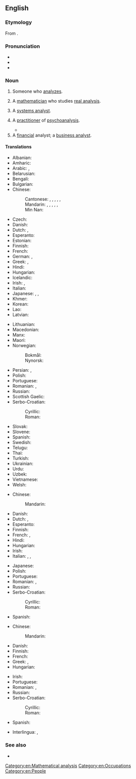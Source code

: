 {{also|Analyst}}
==English==

===Etymology===
From {{der|en|fr|analyste}}.

===Pronunciation===
* {{IPA|en|/ˈænəlɪst/}}
* {{audio|en|en-us-analyst.ogg|Audio (US)}}
* {{homophone|en|annalist}}

===Noun===
{{en-noun}}

# Someone who [[analyze]]s.
# {{lb|en|mathematics}} A [[mathematician]] who studies [[real analysis]].
# {{lb|en|computing}} A [[systems analyst]].
# {{lb|en|psychiatry}} A [[practitioner]] of [[psychoanalysis]].
#* {{quote-book|en|year=1952|author=[[w:Ralph Ellison|Ralph Ellison]]|title=[[w:Invisible Man|Invisible Man]] |publisher=Penguin Books (2014)|page=185|passage=“I had a difficult session with my '''analyst''' last evening and the slightest thing is apt to set me off.”}}
# A [[financial]] analyst; a [[business analyst]].

====Translations====
{{trans-top|person who analyses}}
* Albanian: {{t|sq|analist|m}}
* Amharic: {{t+|am|ተንታኝ}}
* Arabic: {{t|ar|مُحَلِّل|m}}, {{t|ar|مُتَخَصِّص|m}}
* Belarusian: {{t|be|аналі́тык|m}}
* Bengali: {{t|bn|বিশ্লেষক}}
* Bulgarian: {{t|bg|аналити́к|m}}
* Chinese:
*: Cantonese: {{t|yue|分析家|tr=fan1 sik1 gaa1}}, {{t|yue|分析者|tr=fan1 sik1 ze2}}, {{t|yue|分析師}}, {{t|yue|分析师|tr=fan1 sik1 si1}}, {{t|yue|分析員}}, {{t|yue|分析员|tr=fan1 sik1 jyun4}}
*: Mandarin: {{t+|cmn|分析家|tr=fēnxījiā}}, {{t|cmn|分析者|tr=fēnxīzhě}}, {{t+|cmn|分析師}}, {{t+|cmn|分析师|tr=fēnxīshī}}, {{t+|cmn|分析員}}, {{t+|cmn|分析员|tr=fēnxīyuán}}
*: Min Nan: {{t|nan|分析家|tr=hun-sek-ka}}
* Czech: {{t+|cs|analytik|m}}
* Danish: {{t|da|analytiker|c}}
* Dutch: {{t+|nl|analist|m}}, {{t+|nl|analiste|f}}
* Esperanto: {{t|eo|analizisto}}
* Estonian: {{t|et|analüütik}}
* Finnish: {{t+|fi|analyytikko}}
* French: {{t+|fr|analyste|m}}
* German: {{t+|de|Analytiker|m}}, {{t+|de|Analytikerin|f}}
* Greek: {{t+|el|αναλυτής|m}}, {{t+|el|αναλύτρια|f}}
* Hindi: {{t|hi|विश्लेषक|m}}
* Hungarian: {{t+|hu|elemző}}
* Icelandic: {{t-check|is|sérfræðingur|m}}
* Irish: {{t|ga|anailísí|m}}, {{t-check|ga|taifeoir|m}}
* Italian: {{t+|it|analista|m|f}}
* Japanese: {{t+|ja|アナリスト|tr=anarisuto}}, {{t|ja|分析家|tr=ぶんせきか, bunsekika}}, {{t|ja|分析者|tr=ぶんせきしゃ, bunsekisha}}
* Khmer: {{t|km|អ្នកវិភាគ}}
* Korean: {{t|ko|분석자(分析家)}}
* Lao: {{t|lo|ນັກວິເຄາະ}}
* Latvian: {{t|lv|analītiķis|m}}
{{trans-mid}}
* Lithuanian: {{t|lt|analitikas|m}}
* Macedonian: {{t|mk|аналитичар|m}}
* Manx: {{t|gv|bun-ronseyder|m}}
* Maori: {{t|mi|kaitātari}}
* Norwegian:
*: Bokmål: {{t|nb|analytiker|m}}
*: Nynorsk: {{t|nn|analytikar|m}}
* Persian: {{t+|fa|گزارشگر|tr=gozârešgar}}, {{t+|fa|تحلیلگر|tr=tahlilgar}}
* Polish: {{t+|pl|analityk|m}}
* Portuguese: {{t+|pt|analista|m|f}}
* Romanian: {{t+|ro|analist|m}}, {{t+|ro|analistă|f}}
* Russian: {{t+|ru|анали́тик|m}}
* Scottish Gaelic: {{t|gd|mion-sgrùdair|m}}
* Serbo-Croatian:
*: Cyrillic: {{t|sh|аналѝтича̄р|m}}
*: Roman: {{t+|sh|analìtičār|m}}
* Slovak: {{t|sk|analytik|m}}
* Slovene: {{t|sl|analitik|m}}
* Spanish: {{t|es|analista|m|f}}
* Swedish: {{t+|sv|analytiker|c}}
* Telugu: {{t|te|విశ్లేషకుడు|m}}
* Thai: {{t|th|นักวิเคราะห์}}
* Turkish: {{t+|tr|analist}}
* Ukrainian: {{t+|uk|аналі́тик|m}}
* Urdu: {{t|ur|تجزیہ کار|m|tr=tajziya kār}}
* Uzbek: {{t+|uz|analitik}}
* Vietnamese: {{t|vi|[[người]] [[phân tích]]}}
* Welsh: {{t|cy|dadansoddwr|m}}
{{trans-bottom}}

{{trans-see|systems analyst}}

{{trans-top|psychoanalysis practitioner}}
* Chinese:
*: Mandarin: {{t-needed|cmn}}
* Danish: {{t|da|psykoanalytiker|c}}
* Dutch: {{t|nl|psycho-analist|m}}, {{t|nl|psycho-analiste|f}}
* Esperanto: {{t|eo|psikanalizisto}}
* Finnish: {{t+|fi|psykoanalyytikko}}
* French: {{t+|fr|analyste|m}}, {{t+|fr|psychanalyste|m}}
* Hindi: {{t|hi|मनोविश्लेषक|m}}
* Hungarian: {{t|hu|pszichoanalitikus}}
* Irish: {{t|ga|síocanailísí|m}}
* Italian: {{t+|it|analista|m}}, {{g|f}}, {{t+|it|psicanalista|m|f}}
{{trans-mid}}
* Japanese: {{t|ja|精神分析学者|tr=せいしんぶんせきがくしゃ, seishinnbunsekigakusha}}
* Polish: {{t+|pl|psychoanalityk|m}}
* Portuguese: {{t+|pt|psicanalista|m|f}}
* Romanian: {{t+|ro|psihanalist|m}}, {{t+|ro|psihanalistă|f}}
* Russian: {{t+|ru|психиа́тр|m}}
* Serbo-Croatian:
*: Cyrillic: {{t|sh|психоаналѝтича̄р|m}}
*: Roman: {{t+|sh|psihoanalìtičār|m}}
* Spanish: {{t|es|psicoanalista|m|f}}
{{trans-bottom}}

{{trans-top|financial or business analyst}}
* Chinese:
*: Mandarin: {{t-needed|cmn}}
* Danish: {{t-needed|da}}
* Finnish: {{t+|fi|analyytikko}}
* French: {{t+|fr|analyste|m}}
* Greek: {{t+|el|αναλυτής|m}}, {{t+|el|αναλύτρια|f}}
* Hungarian: {{t+|hu|elemző}}
{{trans-mid}}
* Irish: {{t|ga|anailísí|m}}
* Portuguese: {{t+|pt|analista|m|f}}
* Romanian: {{t+|ro|analist|m}}, {{t+|ro|analistă|f}}
* Russian: {{t+|ru|анали́тик|m}}
* Serbo-Croatian:
*: Cyrillic: {{t|sh|аналѝтича̄р|m}}
*: Roman: {{t+|sh|analìtičār|m}}
* Spanish: {{t|es|analista|m|f}}
{{trans-bottom}}

{{checktrans-top}}
* Interlingua: {{t-check|ia|analysta}}, {{t-check|ia|analysator}}
{{trans-mid}}
{{trans-bottom}}

===See also===
* {{l|en|analyst programmer}}

[[Category:en:Mathematical analysis]]

[[Category:en:Occupations]]
[[Category:en:People]]
{{c|en|Scientists}}